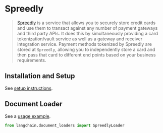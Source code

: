 # Spreedly

>[Spreedly](https://docs.spreedly.com/) is a service that allows you to securely store credit cards and use them to transact against any number of payment gateways and third party APIs. It does this by simultaneously providing a card tokenization/vault service as well as a gateway and receiver integration service. Payment methods tokenized by Spreedly are stored at `Spreedly`, allowing you to independently store a card and then pass that card to different end points based on your business requirements.
 
## Installation and Setup

See [setup instructions](/docs/integrations/document_loaders/spreedly).

## Document Loader

See a [usage example](/docs/integrations/document_loaders/spreedly).

```python
from langchain.document_loaders import SpreedlyLoader
```
